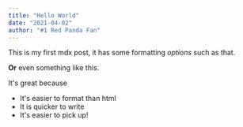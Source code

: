 ```yaml
---
title: "Hello World"
date: "2021-04-02"
author: "#1 Red Panda Fan"
---
```


This is my first mdx post, it has some formatting _options_ such as that.

**Or** even something like this.

It's great because

- It's easier to format than html
- It is quicker to write
- It's easier to pick up!
